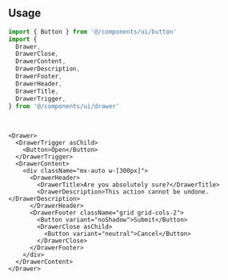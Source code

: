 ```coffeescript file=<rootDir>/src/components/ui/drawer.tsx title="components/ui/drawer.tsx"
```

<br />

## Usage

```ts
import { Button } from '@/components/ui/button'
import {
  Drawer,
  DrawerClose,
  DrawerContent,
  DrawerDescription,
  DrawerFooter,
  DrawerHeader,
  DrawerTitle,
  DrawerTrigger,
} from '@/components/ui/drawer'
```

<br />

```tsx
<Drawer>
  <DrawerTrigger asChild>
    <Button>Open</Button>
  </DrawerTrigger>
  <DrawerContent>
    <div className="mx-auto w-[300px]">
      <DrawerHeader>
        <DrawerTitle>Are you absolutely sure?</DrawerTitle>
        <DrawerDescription>This action cannot be undone.</DrawerDescription>
      </DrawerHeader>
      <DrawerFooter className="grid grid-cols-2">
        <Button variant="noShadow">Submit</Button>
        <DrawerClose asChild>
          <Button variant="neutral">Cancel</Button>
        </DrawerClose>
      </DrawerFooter>
    </div>
  </DrawerContent>
</Drawer>
```